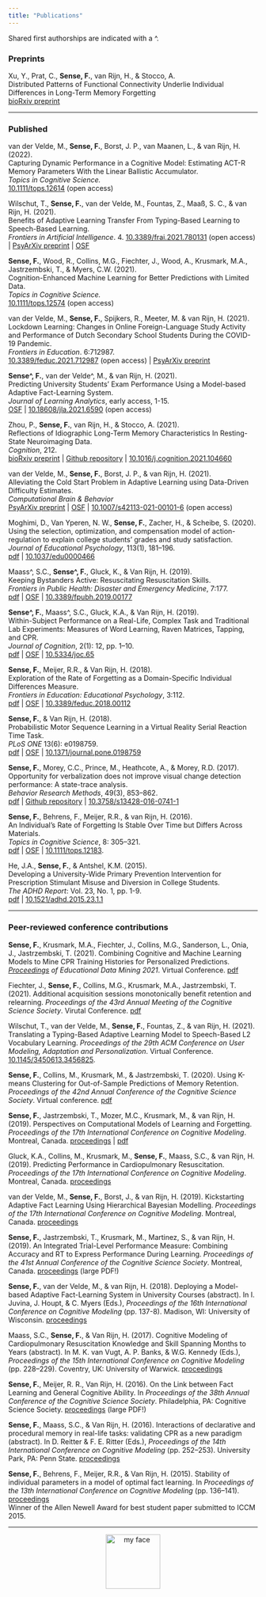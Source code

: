 ```yaml
---
title: "Publications"
---
```


Shared first authorships are indicated with a ^.

### Preprints

Xu, Y., Prat, C., **Sense, F.**,  van Rijn, H., & Stocco, A.  
Distributed Patterns of Functional Connectivity Underlie Individual Differences in Long-Term Memory Forgetting  
<i class="far fa-file-pdf"></i> [bioRxiv preprint](https://doi.org/10.1101/2021.08.04.455133)  

-----

### Published

van der Velde, M., **Sense, F.**, Borst, J. P., van Maanen, L., & van Rijn, H. (2022).  
Capturing Dynamic Performance in a Cognitive Model: Estimating ACT-R Memory Parameters With the Linear Ballistic Accumulator.  
*Topics in Cognitive Science.*  
<i class="fas fa-home"></i> [10.1111/tops.12614]( https://doi.org/10.1111/tops.12614) (open access)   

Wilschut, T., **Sense, F.**, van der Velde, M., Fountas, Z., Maaß, S. C., & van Rijn, H. (2021).  
Benefits of Adaptive Learning Transfer From Typing-Based Learning to Speech-Based Learning.   
*Frontiers in Artificial Intelligence*. 4.
<i class="fas fa-home"></i> [10.3389/frai.2021.780131](https://doi.org/10.3389/frai.2021.780131) (open access) | <i class="far fa-file-pdf"></i> [PsyArXiv preprint](https://doi.org/10.31234/osf.io/wvghu) | <i class="far fa-file-alt"></i> [OSF](https://osf.io/cm72k/)  

**Sense, F.**, Wood, R., Collins, M.G., Fiechter, J., Wood, A., Krusmark, M.A., Jastrzembski, T., & Myers, C.W. (2021).  
Cognition-Enhanced Machine Learning for Better Predictions with Limited Data.  
*Topics in Cognitive Science.*  
<i class="fas fa-home"></i> [10.1111/tops.12574](http://doi.org/10.1111/tops.12574) (open access)

van der Velde, M., **Sense, F.**, Spijkers, R., Meeter, M. & van Rijn, H. (2021).  
Lockdown Learning: Changes in Online Foreign-Language Study Activity and Performance of Dutch Secondary School Students During the COVID-19 Pandemic.  
*Frontiers in Education*. 6:712987.  
<i class="fas fa-home"></i> [10.3389/feduc.2021.712987](https://doi.org/10.3389/feduc.2021.712987) (open access) | <i class="far fa-file-pdf"></i> [PsyArXiv preprint](https://doi.org/10.31234/osf.io/fr2v8)  

**Sense^, F.**, van der Velde^, M., & van Rijn, H. (2021).  
Predicting University Students’ Exam Performance Using a Model-based Adaptive Fact-Learning System.  
*Journal of Learning Analytics*, early access, 1-15.  
<i class="far fa-file-alt"></i> [OSF](https://osf.io/e28nw/) | <i class="fas fa-home"></i> [10.18608/jla.2021.6590](https://doi.org/10.18608/jla.2021.6590) (open access)  

Zhou, P., **Sense, F.**, van Rijn, H., & Stocco, A. (2021).  
Reflections of Idiographic Long-Term Memory Characteristics In Resting-State Neuroimaging Data.  
*Cognition*, 212.  
<i class="far fa-file-pdf"></i> [bioRxiv preprint](https://biorxiv.org/cgi/content/short/2020.04.18.047662v1) | <i class="fab fa-github"></i> [Github repository](https://github.com/UWCCDL/EEG_RateOfForgetting)  | <i class="fas fa-home"></i> [10.1016/j.cognition.2021.104660](https://doi.org/10.1016/j.cognition.2021.104660)  

van der Velde, M., **Sense, F.**, Borst, J. P., & van Rijn, H. (2021).  
Alleviating the Cold Start Problem in Adaptive Learning using Data-Driven Difficulty Estimates.  
*Computational Brain & Behavior*  
<i class="far fa-file-pdf"></i> [PsyArXiv preprint](https://doi.org/10.31234/osf.io/hf2vw) | <i class="far fa-file-alt"></i> [OSF](https://osf.io/snfyz/) | <i class="fas fa-home"></i> [10.1007/s42113-021-00101-6](https://doi.org/10.1007/s42113-021-00101-6) (open access)  

Moghimi, D., Van Yperen, N. W., **Sense, F.**, Zacher, H., & Scheibe, S. (2020).  
Using the selection, optimization, and compensation model of action-regulation to explain college students’ grades and study satisfaction.  
*Journal of Educational Psychology*, 113(1), 181–196.  
<i class="far fa-file-pdf"></i> [pdf](files/Moghimi_etal_2020_JEP.pdf) | <i class="fas fa-home"></i> [10.1037/edu0000466](https://doi.org/10.1037/edu0000466)

Maass^, S.C., **Sense^, F.**, Gluck, K., & Van Rijn, H. (2019).  
Keeping Bystanders Active: Resuscitating Resuscitation Skills.  
*Frontiers in Public Health: Disaster and Emergency Medicine*, 7:177.  
<i class="far fa-file-pdf"></i> [pdf](files/Maass_Sense_Gluck_VanRijn_2019.pdf) | <i class="far fa-file-alt"></i> [OSF](https://osf.io/zpjrt/) | <i class="fas fa-home"></i> [10.3389/fpubh.2019.00177](https://www.frontiersin.org/articles/10.3389/fpubh.2019.00177/full)

**Sense^, F.**, Maass^, S.C., Gluck, K.A., & Van Rijn, H. (2019).  
Within-Subject Performance on a Real-Life, Complex Task and Traditional Lab Experiments: Measures of Word Learning, Raven Matrices, Tapping, and CPR.  
*Journal of Cognition*, 2(1): 12, pp. 1–10.  
<i class="far fa-file-pdf"></i> [pdf](files/Sense_Maass_Gluck_vanRijn_2019.pdf) | <i class="far fa-file-alt"></i> [OSF](https://osf.io/m8bxe/)  | <i class="fas fa-home"></i> [10.5334/joc.65](https://www.journalofcognition.org/articles/10.5334/joc.65/) 

**Sense, F.**, Meijer, R.R., & Van Rijn, H. (2018).  
Exploration of the Rate of Forgetting as a Domain-Specific Individual Differences Measure.  
*Frontiers in Education: Educational Psychology*, 3:112.  
<i class="far fa-file-pdf"></i> [pdf](files/Sense_Meijer_vanRijn_2018.pdf) | <i class="far fa-file-alt"></i> [OSF](https://osf.io/yz7bn/)  | <i class="fas fa-home"></i> [10.3389/feduc.2018.00112](https://www.frontiersin.org/articles/10.3389/feduc.2018.00112/full)  

**Sense, F.**, & Van Rijn, H. (2018).  
Probabilistic Motor Sequence Learning in a Virtual Reality Serial Reaction Time Task.  
*PLoS ONE* 13(6): e0198759.  
<i class="far fa-file-pdf"></i> [pdf](files/Sense_vanRijn_2018.pdf) | <i class="far fa-file-alt"></i> [OSF](https://osf.io/exnvd/)  | <i class="fas fa-home"></i> [10.1371/journal.pone.0198759](https://journals.plos.org/plosone/article?id=10.1371/journal.pone.0198759) 

**Sense, F.**, Morey, C.C., Prince, M., Heathcote, A., & Morey, R.D. (2017).  
Opportunity for verbalization does not improve visual change detection performance: A state-trace analysis.  
*Behavior Research Methods*, 49(3), 853–862.  
<i class="far fa-file-pdf"></i> [pdf](files/Sense_etal_2016_BRM.pdf) | <i class="fab fa-github"></i> [Github repository](https://github.com/fsense/opportunity-verbalization-statetrace) | <i class="fas fa-home"></i> [10.3758/s13428-016-0741-1](https://link.springer.com/article/10.3758%2Fs13428-016-0741-1) 

**Sense, F.**, Behrens, F., Meijer, R.R., & van Rijn, H. (2016).  
An Individual’s Rate of Forgetting Is Stable Over Time but Differs Across Materials.  
*Topics in Cognitive Science*, 8: 305–321.  
<i class="far fa-file-pdf"></i> [pdf](files/Sense_Behrens_Meijer_VanRijn_2016.pdf) | <i class="far fa-file-alt"></i> [OSF](https://osf.io/yt9qs/) | <i class="fas fa-home"></i> [10.1111/tops.12183](https://onlinelibrary.wiley.com/doi/full/10.1111/tops.12183). 

He, J.A., **Sense, F.**, & Antshel, K.M. (2015).  
Developing a University-Wide Primary Prevention Intervention for Prescription Stimulant Misuse and Diversion in College Students.  
*The ADHD Report*: Vol. 23, No. 1, pp. 1-9.  
<i class="far fa-file-pdf"></i> [pdf](files/He_Sense_Antshel_2015.pdf) | <i class="fas fa-home"></i> [10.1521/adhd.2015.23.1.1](https://guilfordjournals.com/doi/pdf/10.1521/adhd.2015.23.1.1)


-----

### Peer-reviewed conference contributions

**Sense, F.**, Krusmark, M.A., Fiechter, J., Collins, M.G., Sanderson, L., Onia, J., Jastrzembski, T. (2021). Combining Cognitive and Machine Learning Models to Mine CPR Training Histories for Personalized Predictions. *[Proceedings](https://educationaldatamining.org/edm2021/proceedings/#full) of Educational Data Mining 2021*. Virtual Conference. <i class="far fa-file-pdf"></i> [pdf](files/Sense_etal_2021_EDM.pdf)  

Fiechter, J., **Sense, F.**, Collins, M.G., Krusmark, M.A., Jastrzembski, T. (2021). Additional acquisition sessions monotonically benefit retention and relearning. *Proceedings of the 43rd Annual Meeting of the Cognitive Science Society*. Virutal Conference. <i class="far fa-file-pdf"></i> [pdf](files/Fiechter_etal_2021_cogsci.pdf)  

Wilschut, T., van der Velde, M., **Sense, F.**, Fountas, Z., & van Rijn, H. (2021). Translating a Typing-Based Adaptive Learning Model to Speech-Based L2 Vocabulary Learning. *Proceedings of the 29th ACM Conference on User Modeling, Adaptation and Personalization*. Virtual Conference. <i class="fas fa-home"></i> [10.1145/3450613.3456825](https://doi.org/10.1145/3450613.3456825). 

**Sense, F.**, Collins, M., Krusmark, M., & Jastrzembski, T. (2020). Using K-means Clustering for Out-of-Sample Predictions of Memory Retention. *Proceedings of the 42nd Annual Conference of the Cognitive Science Society*. Virtual conference. <i class="far fa-file-pdf"></i> [pdf](files/Sense_Collins_Krusmark_Jastrzembski_2020_cogsci.pdf)  

**Sense, F.**, Jastrzembski, T., Mozer, M.C., Krusmark, M., & van Rijn, H. (2019). Perspectives on Computational Models of Learning and Forgetting. *Proceedings of the 17th International Conference on Cognitive Modeling*. Montreal, Canada. <i class="fas fa-link"></i> [proceedings](https://iccm-conference.neocities.org/2019/proceedings/index.html) | <i class="far fa-file-pdf"></i> [pdf](https://iccm-conference.neocities.org/2019/proceedings/papers/ICCM2019_paper_13.pdf)

Gluck, K.A., Collins, M., Krusmark, M., **Sense, F.**, Maass, S.C., & van Rijn, H. (2019). Predicting Performance in Cardiopulmonary Resuscitation. *Proceedings of the 17th International Conference on Cognitive Modeling*. Montreal, Canada. <i class="fas fa-link"></i> [proceedings](https://iccm-conference.neocities.org/2019/proceedings/index.html)

van der Velde, M., **Sense, F.**, Borst, J., & van Rijn, H. (2019). Kickstarting Adaptive Fact Learning Using Hierarchical Bayesian Modelling. *Proceedings of the 17th International Conference on Cognitive Modeling*. Montreal, Canada. <i class="fas fa-link"></i> [proceedings](https://iccm-conference.neocities.org/2019/proceedings/index.html)

**Sense, F.**, Jastrzembski, T., Krusmark, M., Martinez, S., & van Rijn, H. (2019). An Integrated Trial-Level Performance Measure: Combining Accuracy and RT to Express Performance During Learning. *Proceedings of the 41st Annual Conference of the Cognitive Science Society*. Montreal, Canada. <i class="far fa-file-pdf"></i> [proceedings](https://cognitivesciencesociety.org/wp-content/uploads/2019/07/cogsci19_proceedings-8July2019-compressed.pdf) (large PDF!)

**Sense, F.**, van der Velde, M., & van Rijn, H. (2018). Deploying a Model-based Adaptive Fact-Learning System in University Courses (abstract). In I. Juvina, J. Houpt, & C. Myers (Eds.), *Proceedings of the 16th International Conference on Cognitive Modeling* (pp. 137-8). Madison, WI: University of Wisconsin. <i class="fas fa-link"></i> [proceedings](https://iccm-conference.github.io/previous.html) 

Maass, S.C., **Sense, F.**, & Van Rijn, H. (2017). Cognitive Modeling of Cardiopulmonary Resuscitation Knowledge and Skill Spanning Months to Years (abstract). In M. K. van Vugt, A. P. Banks, & W.G. Kennedy (Eds.), *Proceedings of the 15th International Conference on Cognitive Modeling* (pp. 228–229). Coventry, UK: University of Warwick. <i class="fas fa-link"></i> [proceedings](https://iccm-conference.github.io/previous.html) 

**Sense, F.**, Meijer, R. R., Van Rijn, H. (2016). On the Link between Fact Learning and General Cognitive Ability. In *Proceedings of the 38th Annual Conference of the Cognitive Science Society*. Philadelphia, PA: Cognitive Science Society. <i class="far fa-file-pdf"></i> [proceedings](https://cognitivesciencesociety.org/wp-content/uploads/2019/03/cogsci2016_proceedings.pdf) (large PDF!)   

**Sense, F.**, Maass, S.C., & Van Rijn, H. (2016). Interactions of declarative and procedural memory in real-life tasks: validating CPR as a new paradigm (abstract). In D. Reitter & F. E. Ritter (Eds.), *Proceedings of the 14th International Conference on Cognitive Modeling* (pp. 252–253). University Park, PA: Penn State. <i class="fas fa-link"></i> [proceedings](http://acs.ist.psu.edu/iccm2016/proceedings/) 

**Sense, F.**, Behrens, F., Meijer, R.R., & Van Rijn, H. (2015). Stability of individual parameters in a model of optimal fact learning. In *Proceedings of the 13th International Conference on Cognitive Modeling* (pp. 136–141). <i class="fas fa-link"></i> [proceedings](https://iccm-conference.neocities.org/2019/proceedings/index.html)  
Winner of the Allen Newell Award for best student paper submitted to ICCM 2015.


-----

<div style="text-align:center"> <img src="./img/FlorianSense.png" alt="my face" width="110" height="110" /> </div>